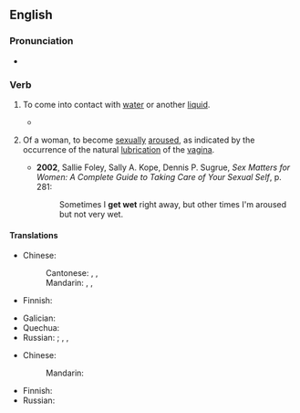 ==English==

===Pronunciation===
* {{audio|en|en-au-get wet.ogg|Audio (AU)}}

===Verb===
{{en-verb|get<,,got> wet}}

# {{lb|en|literally}} To come into contact with [[water]] or another [[liquid]].
#* {{quote-text|en|year=2004|author=Karen Hesse|title=The Music of Dolphins|page=84|passage=Some things can go in the water, like my dolphin boots, but other things, like books, are not so good when they '''get wet'''.}}
# {{lb|en|idiomatic}} Of a woman, to become [[sexual]]ly [[aroused]], as indicated by the occurrence of the natural [[lubrication]] of the [[vagina]].
#* '''2002''', Sallie Foley, Sally A. Kope, Dennis P. Sugrue, ''Sex Matters for Women: A Complete Guide to Taking Care of Your Sexual Self'', p. 281:
#*: Sometimes I '''get wet''' right away, but other times I'm aroused but not very wet.

====Translations====
{{trans-top|come into contact with water}}
* Chinese:
*: Cantonese: {{t|yue|整濕|sc=Hani}}, {{t|yue|整湿|tr=zing2 sap1|sc=Hani}}, {{t|yue|淋雨|tr=lam4 jyu5|sc=Hani}} {{qualifier|in the rain}}
*: Mandarin: {{t|cmn|弄濕}}, {{t|cmn|弄湿|tr=nòngshī}}, {{t+|cmn|淋雨|tr=línyǔ}} {{qualifier|in the rain}}
* Finnish: {{t+|fi|kastua}}
{{trans-mid}}
* Galician: {{t+|gl|mollar}}
* Quechua: {{t|qu|sut'uy}}
* Russian: {{t+|ru|мо́кнуть|impf}}; {{t+|ru|намока́ть|impf}}, {{t+|ru|намо́кнуть|pf}},
{{trans-bottom}}

{{trans-top|of a woman, to become sexually aroused}}
* Chinese:
*: Mandarin: {{t-needed|cmn}}
{{trans-mid}}
* Finnish: {{t+|fi|kostua}}
* Russian: {{t-needed|ru}}
{{trans-bottom}}
